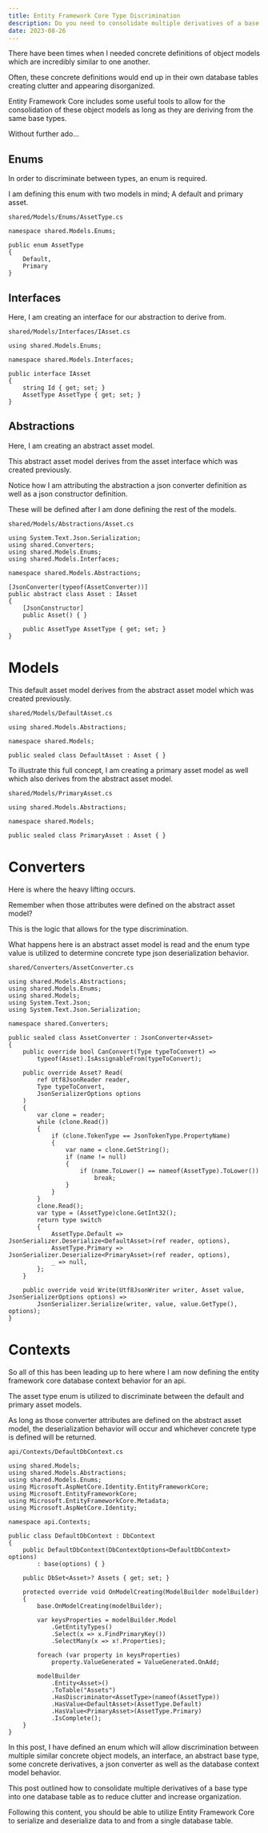 ```yaml
---
title: Entity Framework Core Type Discrimination
description: Do you need to consolidate multiple derivatives of a base type to a single database table?
date: 2023-08-26
---
```


There have been times when I needed concrete definitions of object models which are incredibly similar to one another.

Often, these concrete definitions would end up in their own database tables creating clutter and appearing disorganized.

Entity Framework Core includes some useful tools to allow for the consolidation of these object models as long as they are deriving from the same base types.

Without further ado...

## Enums

In order to discriminate between types, an enum is required.

I am defining this enum with two models in mind; A default and primary asset.

`shared/Models/Enums/AssetType.cs`

```
namespace shared.Models.Enums;

public enum AssetType
{
    Default,
    Primary
}

```

## Interfaces

Here, I am creating an interface for our abstraction to derive from.

`shared/Models/Interfaces/IAsset.cs`

```
using shared.Models.Enums;

namespace shared.Models.Interfaces;

public interface IAsset
{
    string Id { get; set; }
    AssetType AssetType { get; set; }
}

```

## Abstractions

Here, I am creating an abstract asset model.

This abstract asset model derives from the asset interface which was created previously.

Notice how I am attributing the abstraction a json converter definition as well as a json constructor definition.

These will be defined after I am done defining the rest of the models.

`shared/Models/Abstractions/Asset.cs`

```
using System.Text.Json.Serialization;
using shared.Converters;
using shared.Models.Enums;
using shared.Models.Interfaces;

namespace shared.Models.Abstractions;

[JsonConverter(typeof(AssetConverter))]
public abstract class Asset : IAsset
{
    [JsonConstructor]
    public Asset() { }

    public AssetType AssetType { get; set; }
}

```

# Models

This default asset model derives from the abstract asset model which was created previously.

`shared/Models/DefaultAsset.cs`

```
using shared.Models.Abstractions;

namespace shared.Models;

public sealed class DefaultAsset : Asset { }

```

To illustrate this full concept, I am creating a primary asset model as well which also derives from the abstract asset model.

`shared/Models/PrimaryAsset.cs`

```
using shared.Models.Abstractions;

namespace shared.Models;

public sealed class PrimaryAsset : Asset { }

```

# Converters

Here is where the heavy lifting occurs.

Remember when those attributes were defined on the abstract asset model?

This is the logic that allows for the type discrimination.

What happens here is an abstract asset model is read and the enum type value is utilized to determine concrete type json deserialization behavior.

`shared/Converters/AssetConverter.cs`

```
using shared.Models.Abstractions;
using shared.Models.Enums;
using shared.Models;
using System.Text.Json;
using System.Text.Json.Serialization;

namespace shared.Converters;

public sealed class AssetConverter : JsonConverter<Asset>
{
    public override bool CanConvert(Type typeToConvert) =>
        typeof(Asset).IsAssignableFrom(typeToConvert);

    public override Asset? Read(
        ref Utf8JsonReader reader,
        Type typeToConvert,
        JsonSerializerOptions options
    )
    {
        var clone = reader;
        while (clone.Read())
        {
            if (clone.TokenType == JsonTokenType.PropertyName)
            {
                var name = clone.GetString();
                if (name != null)
                {
                    if (name.ToLower() == nameof(AssetType).ToLower())
                        break;
                }
            }
        }
        clone.Read();
        var type = (AssetType)clone.GetInt32();
        return type switch
        {
            AssetType.Default => JsonSerializer.Deserialize<DefaultAsset>(ref reader, options),
            AssetType.Primary => JsonSerializer.Deserialize<PrimaryAsset>(ref reader, options),
            _ => null,
        };
    }

    public override void Write(Utf8JsonWriter writer, Asset value, JsonSerializerOptions options) =>
        JsonSerializer.Serialize(writer, value, value.GetType(), options);
}

```

# Contexts

So all of this has been leading up to here where I am now defining the entity framework core database context behavior for an api.

The asset type enum is utilized to discriminate between the default and primary asset models.

As long as those converter attributes are defined on the abstract asset model, the deserialization behavior will occur and whichever concrete type is defined will be returned.

`api/Contexts/DefaultDbContext.cs`

```
using shared.Models;
using shared.Models.Abstractions;
using shared.Models.Enums;
using Microsoft.AspNetCore.Identity.EntityFrameworkCore;
using Microsoft.EntityFrameworkCore;
using Microsoft.EntityFrameworkCore.Metadata;
using Microsoft.AspNetCore.Identity;

namespace api.Contexts;

public class DefaultDbContext : DbContext
{
    public DefaultDbContext(DbContextOptions<DefaultDbContext> options)
        : base(options) { }

    public DbSet<Asset>? Assets { get; set; }

    protected override void OnModelCreating(ModelBuilder modelBuilder)
    {
        base.OnModelCreating(modelBuilder);

        var keysProperties = modelBuilder.Model
            .GetEntityTypes()
            .Select(x => x.FindPrimaryKey())
            .SelectMany(x => x!.Properties);

        foreach (var property in keysProperties)
            property.ValueGenerated = ValueGenerated.OnAdd;

        modelBuilder
            .Entity<Asset>()
            .ToTable("Assets")
            .HasDiscriminator<AssetType>(nameof(AssetType))
            .HasValue<DefaultAsset>(AssetType.Default)
            .HasValue<PrimaryAsset>(AssetType.Primary)
            .IsComplete();
    }
}

```

In this post, I have defined an enum which will allow discrimination between multiple similar concrete object models, an interface, an abstract base type, some concrete derivatives, a json converter as well as the database context model behavior.

This post outlined how to consolidate multiple derivatives of a base type into one database table as to reduce clutter and increase organization.

Following this content, you should be able to utilize Entity Framework Core to serialize and deserialize data to and from a single database table.
